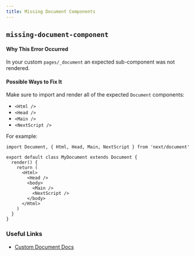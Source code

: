 ```yaml
---
title: Missing Document Components
---
```


## `missing-document-component`

#### Why This Error Occurred

In your custom `pages/_document` an expected sub-component was not rendered.

#### Possible Ways to Fix It

Make sure to import and render all of the expected `Document` components:

- `<Html />`
- `<Head />`
- `<Main />`
- `<NextScript />`

For example:

```tsx
import Document, { Html, Head, Main, NextScript } from 'next/document'

export default class MyDocument extends Document {
  render() {
    return (
      <Html>
        <Head />
        <body>
          <Main />
          <NextScript />
        </body>
      </Html>
    )
  }
}
```

### Useful Links

- [Custom Document Docs](https://nextjs.org/docs/advanced-features/custom-document)

